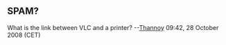 
== SPAM? ==

What is the link between VLC and a printer? --[[User:Thannoy|Thannoy]] 09:42, 28 October 2008 (CET)